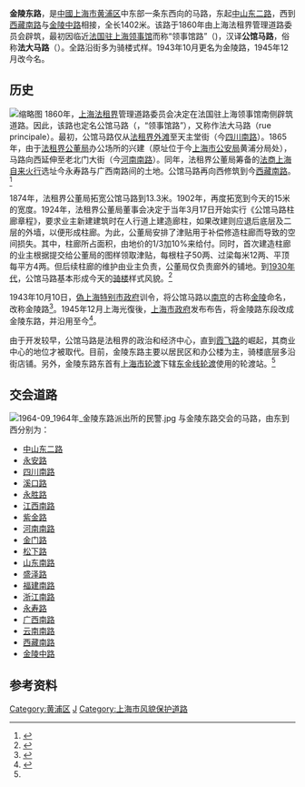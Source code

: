 {{noteTA
|G1=Unit
}}
{{Infobox China Road
|路牌类型=Shanghai
|中文道路名称=金陵东路
|走向1=东
|走向2=西
|走向1(E)=E
|道路英文名=Jinling Rd.(E)
|走向2(E)=W
|图片=File:East Jinling Rd. Shanghai.JPG
|图片说明=金陵东路近云南南路口的[[骑楼|骑楼]]
|道路属性=
|道路总长度=1.402
|车速限制=
|行车线数量=2
|所在地区= {{CHN}}[[上海市|上海市]][[黄浦区|黄浦区]]
|起点= [[中山东二路|中山东二路]]
|终点= [[西藏南路|西藏南路]]
|道路命名日期= 
|命名缘由= 
|道路旧名= 
|道路动工日期= 1860年－1865年
|通车日期= 
|路段主要建筑= [[上海法租界麦兰捕房|麦兰捕房]]
}}

'''金陵东路'''，是[[中華人民共和國|中國]][[上海市|上海市]][[黄浦区|黄浦区]]中东部一条东西向的马路，东起[[中山东二路|中山东二路]]，西到[[西藏南路|西藏南路]]与[[金陵中路|金陵中路]]相接，全长1402米。该路于1860年由上海法租界管理道路委员会辟筑，最初因临近[[上海市金陵中学|法国驻上海领事馆]]而称“领事馆路”（{{lang-fr|rue du Consulat}})，汉译'''公馆马路'''，俗称'''法大马路'''（{{lang-fr|rue principale}}）。全路沿街多为骑楼式样。1943年10月更名为金陵路，1945年12月改今名。

==历史==
[[File:East_Jinling_Rd._in_1930s.jpg|缩略图]]
1860年，[[上海法租界|上海法租界]]管理道路委员会决定在法国驻上海领事馆南侧辟筑道路。因此，该路也定名公馆马路（{{lang-fr|rue du Consulat}}，“领事馆路”），又称作法大马路（rue principale）。最初，公馆马路仅从[[中山东二路|法租界外滩]]至天主堂街（今[[四川南路|四川南路]]）。1865年，由于[[上海法租界公董局|法租界公董局]]办公场所的兴建（原址位于今[[上海市公安局|上海市公安局]]黄浦分局处），马路向西延伸至老北门大街（今[[河南南路_(上海)|河南南路]]）。同年，法租界公董局筹备的[[法商上海自来火行|法商上海自来火行]]选址今永寿路与广西南路间的土地。公馆马路再向西修筑到今[[西藏南路|西藏南路]]。<ref name="jlre">{{cite book|author=黄浦区人民政府 |title=上海市黄浦区地名志 |page=393 |year=1989 |publisher=上海社会科学院出版社 |location=上海市淮海中路622弄7号 |isbn=7805152993 }}</ref>

1874年，法租界公董局拓宽公馆马路到13.3米。1902年，再度拓宽到今天的15米的宽度。1924年，法租界公董局董事会决定于当年3月17日开始实行《公馆马路柱廊章程》，要求业主新建建筑时在人行道上建造廊柱，如果改建则应退后底层及二层的外墙，以便形成柱廊。为此，公董局安排了津贴用于补偿修造柱廊而导致的空间损失。其中，柱廊所占面积，由地价的1/3加10%来给付。同时，首次建造柱廊的业主根据提交给公董局的图样领取津贴，每根柱子50两、过梁每米12两、平顶每平方4两。但后续柱廊的维护由业主负责，公董局仅负责廊外的铺地。到[[上海1930年代|1930年代]]，公馆马路基本形成今天的[[骑楼|骑楼]]样式风貌。<ref>{{cite book|author=陈倩 |title=上海近代城市公共管理制度与空间建设 |publisher=东南大学出版社 |isbn= 9787564117559 }}</ref>

1943年10月10日，[[上海特别市政府_(日占时期)|偽上海特别市政府]]训令，将公馆马路以[[南京|南京]]的古称[[金陵|金陵]]命名，改称金陵路<ref>{{cite web |url=http://www.shtong.gov.cn/newsite/node2/node2245/node70862/node70875/node70881/node70890/userobject1ai73532.html |title=上海地名志>>附录>>二、命名更名文件摘编>>上海特别市政府训令　中华民国32年10月8日(沪市四字第12468号) |publisher=上海地方志办公室 |accessdate=2014-09-05 |archive-date=2017-03-06 |archive-url=https://web.archive.org/web/20170306035535/http://www.shtong.gov.cn/Newsite/node2/node2245/node70862/node70875/node70881/node70890/userobject1ai73532.html |dead-url=no }}</ref>。1945年12月上海光復後，[[上海市政府|上海市政府]]发布布告，将金陵路东段改成金陵东路，并沿用至今<ref>{{cite web|url=http://www.shtong.gov.cn/newsite/node2/node2245/node70862/node70875/node70881/node70890/userobject1ai73534.html|title=上海地名志>>附录>>二、命名更名文件摘编>>上海市政府布告　中华民国三十四年12月(布字第34号)|publisher=上海地方志办公室|accessdate=2014-09-05|deadurl=yes|archiveurl=https://web.archive.org/web/20140226065719/http://www.shtong.gov.cn/newsite/node2/node2245/node70862/node70875/node70881/node70890/userobject1ai73534.html|archivedate=2014-02-26}}</ref>。

由于开发较早，公馆马路是法租界的政治和经济中心，直到[[霞飞路_(上海)|霞飞路]]的崛起，其商业中心的地位才被取代。目前，金陵东路主要以居民区和办公楼为主，骑楼底层多沿街店铺。另外，金陵东路东首有[[上海轮渡|上海市轮渡]]下辖[[东金线轮渡|东金线轮渡]]使用的轮渡站。<ref name="jlre"/>

==交会道路==
[[File:1964-09_1964年_金陵东路派出所的民警.jpg|thumb]]
与金陵东路交会的马路，由东到西分别为：
*[[中山东二路|中山东二路]]
*[[永安路_(上海)|永安路]]
*[[四川南路|四川南路]]
*[[溪口路_(上海)|溪口路]]
*[[永胜路_(上海)|永胜路]]
*[[江西南路|江西南路]]
*[[紫金路_(上海)|紫金路]]
*[[河南南路_(上海)|河南南路]]
*[[金门路_(上海)|金门路]]
*[[松下路|松下路]]
*[[山东南路|山东南路]]
*[[盛泽路_(上海)|盛泽路]]
*[[福建南路|福建南路]]
*[[浙江南路|浙江南路]]
*[[永寿路_(上海)|永寿路]]
*[[广西南路|广西南路]]
*[[云南南路|云南南路]]
*[[西藏南路|西藏南路]]
*[[金陵中路|金陵中路]]

==参考资料==
{{注脚}}

[[Category:黄浦区|Category:黄浦区]]
[[Category:上海道路|J]]
[[Category:上海市风貌保护道路|Category:上海市风貌保护道路]]